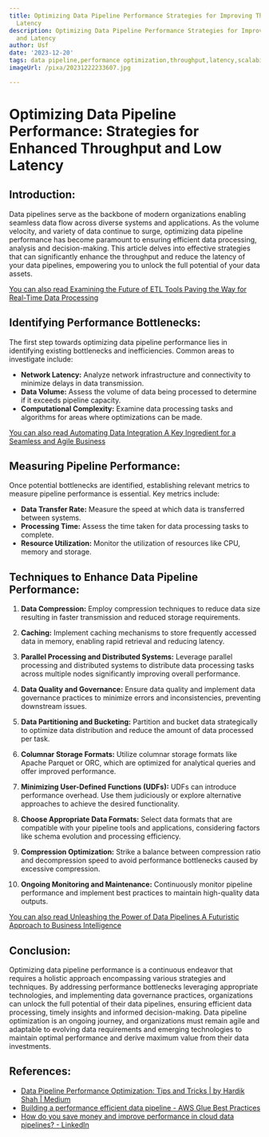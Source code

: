 ```yaml
---
title: Optimizing Data Pipeline Performance Strategies for Improving Throughput and
  Latency
description: Optimizing Data Pipeline Performance Strategies for Improving Throughput
  and Latency
author: Usf
date: '2023-12-20'
tags: data pipeline,performance optimization,throughput,latency,scalability
imageUrl: /pixa/20231222233607.jpg

---
```

# Optimizing Data Pipeline Performance: Strategies for Enhanced Throughput and  Low Latency

##  Introduction:

Data pipelines  serve as the backbone of modern organizations enabling seamless data flow across diverse systems and applications.  As the volume velocity,  and variety of data continue to surge, optimizing data pipeline performance has become paramount  to ensuring efficient data processing, analysis and decision-making. This article delves  into effective strategies that can significantly  enhance the throughput and reduce the latency of  your data pipelines, empowering you to unlock the full potential  of your data assets.

[You can also read  Examining the Future of ETL Tools Paving the Way for Real-Time Data Processing](Examining%20the%20Future%20of%20ETL%20Tools%20Paving%20the%20Way%20for%20Real-Time%20Data%20Processing)


## Identifying  Performance Bottlenecks:

The first step towards optimizing data pipeline performance  lies in identifying existing bottlenecks  and inefficiencies. Common areas to investigate  include:

* **Network Latency:** Analyze network infrastructure and connectivity to minimize delays in  data transmission.
* **Data Volume:** Assess the volume of data  being processed  to determine if it exceeds pipeline capacity.
* **Computational Complexity:** Examine data processing tasks and algorithms for areas where optimizations can be made.

[You can also read Automating Data Integration A  Key Ingredient for a Seamless and  Agile Business](Automating%20Data%20Integration%20A%20Key%20Ingredient%20for%20a%20Seamless%20and%20Agile%20Business)


## Measuring Pipeline Performance:

Once potential bottlenecks are identified, establishing relevant metrics to  measure pipeline performance is essential. Key metrics include:

* **Data Transfer Rate:** Measure  the speed at which data is transferred between systems.
* **Processing Time:** Assess the time taken for data processing tasks to complete.
* **Resource Utilization:** Monitor the utilization of resources like CPU, memory  and storage.

## Techniques  to  Enhance Data Pipeline Performance:

1. **Data Compression:** Employ compression techniques to  reduce data size resulting  in faster transmission and reduced  storage requirements.

2. **Caching:** Implement caching mechanisms  to store  frequently accessed data  in memory, enabling rapid  retrieval and reducing latency.

3. **Parallel Processing and Distributed  Systems:** Leverage parallel processing and distributed systems to distribute data processing tasks across multiple nodes significantly improving overall performance.

4. **Data Quality and Governance:** Ensure data quality and implement data governance practices to minimize errors and inconsistencies, preventing downstream  issues.

5.  **Data Partitioning and Bucketing:** Partition and bucket data  strategically to optimize data distribution and reduce the amount  of data processed per task.

6. **Columnar Storage Formats:** Utilize columnar storage formats like Apache Parquet or ORC, which are optimized for analytical queries and offer improved performance.

7. **Minimizing User-Defined Functions (UDFs):** UDFs can introduce performance overhead.  Use them judiciously  or explore alternative approaches to achieve the desired functionality.

8. **Choose Appropriate Data Formats:** Select data formats that are compatible with your pipeline tools and applications, considering factors like schema evolution and  processing efficiency.

9. **Compression  Optimization:** Strike a balance between compression ratio and decompression speed to avoid performance bottlenecks caused by excessive compression.

10. **Ongoing Monitoring and Maintenance:** Continuously monitor pipeline performance and implement best practices to maintain high-quality data outputs.

[You can also read Unleashing  the Power of Data Pipelines A Futuristic Approach to Business Intelligence](Unleashing%20the%20Power%20of%20Data%20Pipelines%20A%20Futuristic%20Approach%20to%20Business%20Intelligence)


## Conclusion:

Optimizing  data pipeline performance is a continuous  endeavor that requires a holistic  approach  encompassing various strategies  and techniques. By  addressing performance bottlenecks leveraging  appropriate  technologies, and  implementing data governance practices, organizations can unlock  the full potential of their data pipelines,  ensuring efficient data processing, timely insights and informed decision-making. Data pipeline optimization is an ongoing  journey, and organizations must remain agile and adaptable to evolving data requirements and emerging technologies to maintain optimal performance and derive maximum value from their data investments.

## References:
- [Data Pipeline Performance Optimization: Tips and Tricks | by Hardik Shah | Medium](https://hardiks.medium.com/data-pipeline-performance-optimization-tips-and-tricks-c3037ffe95c9)
- [Building a performance efficient data pipeline - AWS Glue Best Practices](https://docs.aws.amazon.com/whitepapers/latest/aws-glue-best-practices-build-performant-data-pipeline/building-a-performance-efficient-data-pipeline.html)
- [How do you save money and improve performance in cloud data pipelines? - LinkedIn](https://www.linkedin.com/advice/1/how-do-you-save-money-improve-performance-cloud)
